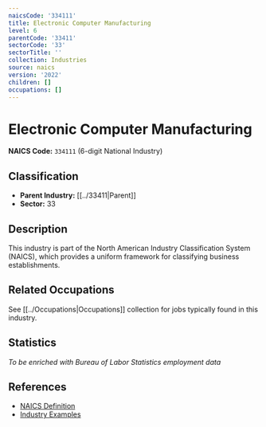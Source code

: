 ```yaml
---
naicsCode: '334111'
title: Electronic Computer Manufacturing
level: 6
parentCode: '33411'
sectorCode: '33'
sectorTitle: ''
collection: Industries
source: naics
version: '2022'
children: []
occupations: []
---
```

# Electronic Computer Manufacturing

**NAICS Code:** `334111` (6-digit National Industry)

## Classification

- **Parent Industry:** [[../33411|Parent]]
- **Sector:** 33

## Description

This industry is part of the North American Industry Classification System (NAICS), which provides a uniform framework for classifying business establishments.

## Related Occupations

See [[../Occupations|Occupations]] collection for jobs typically found in this industry.

## Statistics

*To be enriched with Bureau of Labor Statistics employment data*

## References

- [NAICS Definition](https://www.census.gov/naics/)
- [Industry Examples](https://www.census.gov/naics/2022NAICS/)
